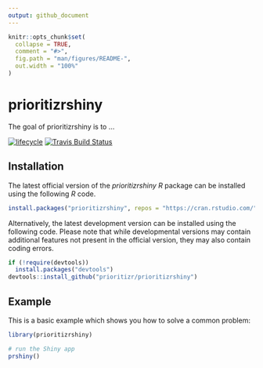 ```yaml
---
output: github_document
---
```


<!-- README.md is generated from README.Rmd. Please edit that file -->

```r
knitr::opts_chunk$set(
  collapse = TRUE,
  comment = "#>",
  fig.path = "man/figures/README-",
  out.width = "100%"
)
```
# prioritizrshiny

The goal of prioritizrshiny is to ...

[![lifecycle](https://img.shields.io/badge/Lifecycle-experimental-orange.svg)](https://www.tidyverse.org/lifecycle/#experimental)
[![Travis Build Status](https://img.shields.io/travis/prioritizr/prioritizrshiny/master.svg?label=Linux%20%26%20Mac%20OSX)](https://travis-ci.org/prioritizr/prioritizrshiny)

## Installation

The latest official version of the _prioritizrshiny R_ package can be installed using the following _R_ code.

```r
install.packages("prioritizrshiny", repos = "https://cran.rstudio.com/")
```

Alternatively, the latest development version can be installed using the following code. Please note that while developmental versions may contain additional features not present in the official version, they may also contain coding errors.

```r
if (!require(devtools))
  install.packages("devtools")
devtools::install_github("prioritizr/prioritizrshiny")
```

## Example

This is a basic example which shows you how to solve a common problem:

```r
library(prioritizrshiny)

# run the Shiny app
prshiny()

```
